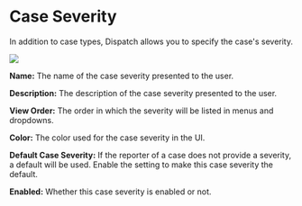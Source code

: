 # Case Severity

In addition to case types, Dispatch allows you to specify the case's severity.

<div style={{textAlign: 'center'}}>

![](/img/admin-ui-case-severities.png)

</div>

**Name:** The name of the case severity presented to the user.

**Description:** The description of the case severity presented to the user.

**View Order:** The order in which the severity will be listed in menus and dropdowns.

**Color:** The color used for the case severity in the UI.

**Default Case Severity:** If the reporter of a case does not provide a severity, a default will be used. Enable the setting to make this case severity the default.

**Enabled:** Whether this case severity is enabled or not.
